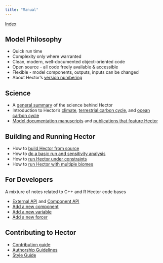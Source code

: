 ```yaml
---
title: "Manual"
---
```


[Index](index.html) 


Model Philosophy
--------------------
* Quick run time
* Complexity only where warranted
* Clean, modern, well-documented object-oriented code
* Open source - all code freely available & accessible
* Flexible - model components, outputs, inputs can be changed
* About Hector's [version numbering](VersionNumbers.html)

Science
--------------------
* A [general summary](HectorSummary.html) of the science behind Hector
* Introduction to Hector's [climate](climate.html), [terrestrial carbon cycle](SimpleNBox.html), and [ocean carbon cycle](ocean-carbon-cycle.html) 
* [Model documentation manuscripts](Hector-Wider-World.html#hector_documentation) and [publications that feature Hector](Hector-Wider-World.html#other_manuscripts)

Building and Running Hector
--------------------
* How to [build Hector from source](BuildHector.html)       
* How to [do a basic run and sensitivity analysis](intro-to-hector.html)
* How to [run Hector under constraints](Constraints.html)
* How to [run Hector with multiple biomes](multiple-biomes.html)

For Developers
--------------------
A mixture of notes related to C++ and R Hector code bases

* [External API](ExternalAPI.html) and [Component API](ComponentAPI.html)
* [Add a new component](AddNewComponent.html)
* [Add a new variable](AddNewVariable.html)
* [Add a new forcer](addnewforcer.html)

Contributing to Hector
--------------------
* [Contribution guide](ContributionsGuide.html) 
* [Authorship Guidelines](AuthorshipGuidelines.html) 
* [Style Guide](StyleGuide.html)
